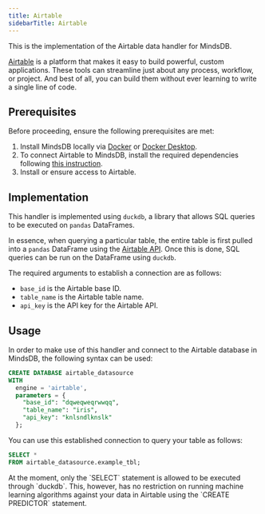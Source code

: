 ```yaml
---
title: Airtable
sidebarTitle: Airtable
---
```


This is the implementation of the Airtable data handler for MindsDB.

[Airtable](https://www.airtable.com/lp/campaign/database) is a platform that makes it easy to build powerful, custom applications. These tools can streamline just about any process, workflow, or project. And best of all, you can build them without ever learning to write a single line of code.

## Prerequisites

Before proceeding, ensure the following prerequisites are met:

1. Install MindsDB locally via [Docker](/setup/self-hosted/docker) or [Docker Desktop](/setup/self-hosted/docker-desktop).
2. To connect Airtable to MindsDB, install the required dependencies following [this instruction](/setup/self-hosted/docker#install-dependencies).
3. Install or ensure access to Airtable.

## Implementation

This handler is implemented using `duckdb`, a library that allows SQL queries to be executed on `pandas` DataFrames.

In essence, when querying a particular table, the entire table is first pulled into a `pandas` DataFrame using the [Airtable API](https://airtable.com/api). Once this is done, SQL queries can be run on the DataFrame using `duckdb`.

The required arguments to establish a connection are as follows:

* `base_id` is the Airtable base ID.
* `table_name` is the Airtable table name.
* `api_key` is the API key for the Airtable API.

## Usage

In order to make use of this handler and connect to the Airtable database in MindsDB, the following syntax can be used:

```sql
CREATE DATABASE airtable_datasource
WITH
  engine = 'airtable',
  parameters = {
    "base_id": "dqweqweqrwwqq",
    "table_name": "iris",
    "api_key": "knlsndlknslk"
  };
```

You can use this established connection to query your table as follows:

```sql
SELECT *
FROM airtable_datasource.example_tbl;
```

<Warning>
At the moment, only the `SELECT` statement is allowed to be executed through `duckdb`. This, however, has no restriction on running machine learning algorithms against your data in Airtable using the `CREATE PREDICTOR` statement.
</Warning>
